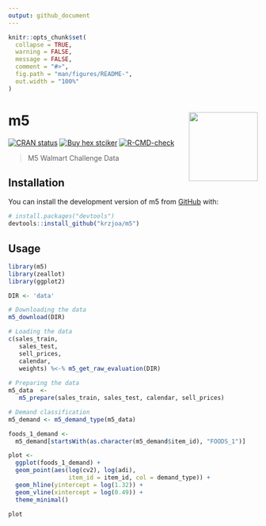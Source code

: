 ```yaml
---
output: github_document
---
```


<!-- README.md is generated from README.Rmd. Please edit that file -->

```r
knitr::opts_chunk$set(
  collapse = TRUE,
  warning = FALSE, 
  message = FALSE,
  comment = "#>",
  fig.path = "man/figures/README-",
  out.width = "100%"
)
```

# m5 <img src='man/figures/logo-small.png' align="right" height="139" />
<!-- badges: start -->
[![CRAN status](https://www.r-pkg.org/badges/version/m5)](https://CRAN.R-project.org/package=m5)
[![Buy hex
stciker](https://img.shields.io/badge/buy%20hex-m5-green?style=flat&logo=redbubble)](https://www.redbubble.com/i/sticker/m5-R-package-hex-by-krzjoa/122633859.EJUG5)
[![R-CMD-check](https://github.com/krzjoa/m5/workflows/R-CMD-check/badge.svg)](https://github.com/krzjoa/m5/actions)
<!-- badges: end -->


> M5 Walmart Challenge Data

## Installation

You can install the development version of m5 from [GitHub](https://github.com/) with:

``` r
# install.packages("devtools")
devtools::install_github("krzjoa/m5")
```

## Usage

```r
library(m5)
library(zeallot)
library(ggplot2)

DIR <- 'data'

# Downloading the data
m5_download(DIR)

# Loading the data
c(sales_train,
   sales_test,
   sell_prices,
   calendar,
   weights) %<-% m5_get_raw_evaluation(DIR)
   
# Preparing the data
m5_data  <-
   m5_prepare(sales_train, sales_test, calendar, sell_prices)

# Demand classification
m5_demand <- m5_demand_type(m5_data)

foods_1_demand <- 
  m5_demand[startsWith(as.character(m5_demand$item_id), "FOODS_1")]

plot <-
  ggplot(foods_1_demand) +
  geom_point(aes(log(cv2), log(adi),
                 item_id = item_id, col = demand_type)) +
  geom_hline(yintercept = log(1.32)) +
  geom_vline(xintercept = log(0.49)) +
  theme_minimal()

plot
```
